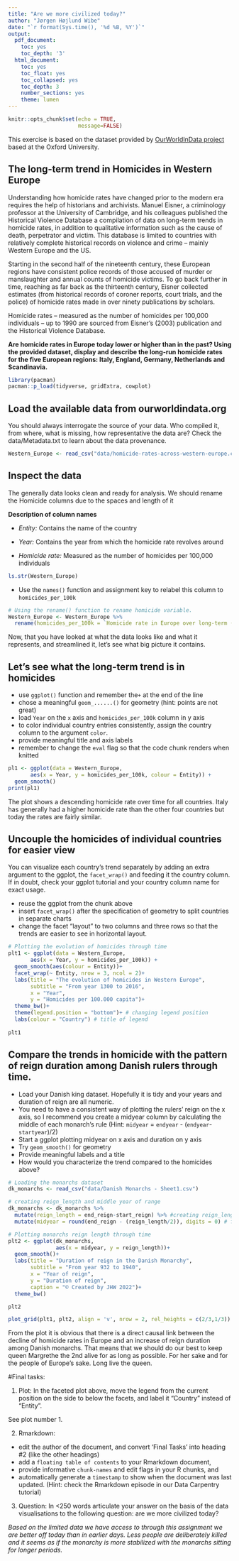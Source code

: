 ```yaml
---
title: "Are we more civilized today?"
author: "Jørgen Højlund Wibe"
date: "`r format(Sys.time(), '%d %B, %Y')`"
output:
  pdf_document:
    toc: yes
    toc_depth: '3'
  html_document:
    toc: yes
    toc_float: yes
    toc_collapsed: yes
    toc_depth: 3
    number_sections: yes
    theme: lumen
---
```


```r
knitr::opts_chunk$set(echo = TRUE,
                      message=FALSE)
```
This exercise is based on the dataset provided by [OurWorldInData project](https://ourworldindata.org/homicides) based at the Oxford University.

## The long-term trend in Homicides in Western Europe

Understanding how homicide rates have changed prior to the modern era requires the help of historians and archivists. Manuel Eisner, a criminology professor at the University of Cambridge, and his colleagues published the Historical Violence Database \href{https://cjrc.osu.edu/research/interdisciplinary/hvd}: a compilation of data on long-term trends in homicide rates, in addition to qualitative information such as the cause of death, perpetrator and victim. This database is limited to countries with relatively complete historical records on violence and crime – mainly Western Europe and the US.

Starting in the second half of the nineteenth century, these European regions have consistent police records of those accused of murder or manslaughter and annual counts of homicide victims. To go back further in time, reaching as far back as the thirteenth century, Eisner collected estimates (from historical records of coroner reports, court trials, and the police) of homicide rates made in over ninety publications by scholars.

Homicide rates – measured as the number of homicides per 100,000 individuals – up to 1990 are sourced from Eisner’s (2003) publication and the Historical Violence Database. 

**Are homicide rates in Europe today lower or higher than in the past? Using the provided dataset, display and describe the long-run homicide rates for the five European regions: Italy, England, Germany, Netherlands and Scandinavia.**

```r
library(pacman)
pacman::p_load(tidyverse, gridExtra, cowplot)
```

## Load the available data from ourworldindata.org
You should always interrogate the source of your data. Who compiled it, from where, what is missing, how representative the data are? Check the data/Metadata.txt to learn about the data provenance.

```r
Western_Europe <- read_csv("data/homicide-rates-across-western-europe.csv")
```

## Inspect the data
The generally data looks clean and ready for analysis. We should rename the Homicide columns due to the spaces and length of it

**Description of column names**

* *Entity:* Contains the name of the country

* *Year:* Contains the year from which the homicide rate revolves around

* *Homicide rate:* Measured as the number of homicides per 100,000 individuals

```r
ls.str(Western_Europe)
```

- Use the `names()` function and assignment key to relabel this column to `homicides_per_100k` 

```r
# Using the rename() function to rename homicide variable.
Western_Europe <- Western_Europe %>% 
  rename(homicides_per_100k = `Homicide rate in Europe over long-term (per 100,000) (homicides per 100,000 people)`)
```

Now, that you have looked at what the data looks like and what it represents, and streamlined it, let's see what big picture it contains.

## Let's see what the long-term trend is in homicides

- use `ggplot()` function and remember the`+` at the end of the line
- chose a meaningful `geom_......()`  for geometry (hint: points are not great)
- load `Year` on the `x` axis and `homicides_per_100k` column in y axis
- to color individual country entries consistently, assign the country column to the argument `color`.
- provide meaningful title and axis labels
- remember to change the `eval` flag so that the code chunk renders when knitted 

```r
pl1 <- ggplot(data = Western_Europe, 
       aes(x = Year, y = homicides_per_100k, colour = Entity)) + 
  geom_smooth()
print(pl1)
```

The plot shows a descending homicide rate over time for all countries. Italy has generally had a higher homicide rate than the other four countries but today the rates are fairly similar.

## Uncouple the homicides of individual countries for easier view

You can visualize each country's trend separately by adding an extra argument to the ggplot, the `facet_wrap()` and feeding it the country column. If in doubt, check your ggplot tutorial and your country column name for exact usage.

- reuse the ggplot from the chunk above
- insert `facet_wrap()` after the specification of geometry to split countries in separate charts
- change the facet "layout" to two columns and three rows so that the trends are easier to see in horizontal layout. 


```r
# Plotting the evolution of homicides through time
plt1 <- ggplot(data = Western_Europe, 
       aes(x = Year, y = homicides_per_100k)) + 
  geom_smooth(aes(colour = Entity))+
  facet_wrap(~ Entity, nrow = 3, ncol = 2)+
  labs(title = "The evolution of homicides in Western Europe",
       subtitle = "From year 1300 to 2016",
       x = "Year",
       y = "Homicides per 100.000 capita")+
  theme_bw()+
  theme(legend.position = "bottom")+ # changing legend position
  labs(colour = "Country") # title of legend
  
plt1
```

## Compare the trends in homicide with the pattern of reign duration among Danish rulers through time.

- Load your Danish king dataset. Hopefully it is tidy and your years and duration of reign are all numeric.
- You need to have a consistent way of plotting the rulers' reign on the x axis, so I recommend you create a midyear column by calculating the middle of each monarch's rule (Hint: `midyear` = `endyear` - (`endyear`-`startyear`)/2)
- Start a ggplot plotting midyear on x axis and duration on y axis
- Try `geom_smooth()` for geometry 
- Provide meaningful labels and a title
- How would you characterize the trend compared to the homicides above?

```r
# Loading the monarchs dataset
dk_monarchs <- read_csv("data/Danish Monarchs - Sheet1.csv")

# creating reign_length and middle year of range
dk_monarchs <- dk_monarchs %>% 
  mutate(reign_length = end_reign-start_reign) %>% #creating reign_length variable
  mutate(midyear = round(end_reign - (reign_length/2)), digits = 0) # finding middle of the regents reign period and rounding to 0

# Plotting monarchs reign length through time
plt2 <- ggplot(dk_monarchs, 
               aes(x = midyear, y = reign_length))+
  geom_smooth()+
  labs(title = "Duration of reign in the Danish Monarchy",
       subtitle = "From year 932 to 1940",
       x = "Year of reign",
       y = "Duration of reign",
       caption = "© Created by JHW 2022")+
  theme_bw()

plt2

plot_grid(plt1, plt2, align = 'v', nrow = 2, rel_heights = c(2/3,1/3))
```

From the plot it is obvious that there is a direct causal link between the decline of homicide rates in Europe and an increase of reign duration among Danish monarchs. That means that we should do our best to keep queen Margrethe the 2nd alive for as long as possible. For her sake and for the people of Europe's sake. Long live the queen.

#Final tasks:

1) Plot: In the faceted plot above, move the legend from the current position on the side to below the facets, and label it "Country" instead of "Entity".

See plot number 1.

2) Rmarkdown: 

  - edit the author of the document, and convert 'Final Tasks' into heading #2 (like the other headings)
  - add a `floating table of contents` to your Rmarkdown document, 
  - provide informative `chunk-names` and edit flags in your R chunks, and
  - automatically generate a `timestamp` to show when the document was last updated. (Hint: check the Rmarkdown episode in our Data Carpentry tutorial)

3) Question: In <250 words articulate your answer on the basis of the data visualisations to the following question: are we more civilized today?

*Based on the limited data we have access to through this assignment we are better off today than in earlier days. Less people are deliberately killed and it seems as if the monarchy is more stabilized with the monarchs sitting for longer periods.* 